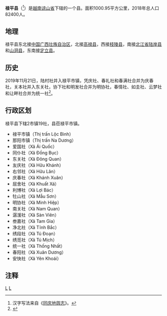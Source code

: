 {{Infobox Settlement
|name                   = 禄平县
|settlement_type        = 县
|official_name          = 
|other_name             = 
|native_name            = {{lang|vi|Huyện Lộc Bình}}
|nickname               = 
|motto                  = 
|image_skyline          = 
|imagesize              = 
|image_caption          = 
|image_flag             = 
|flag_size              = 
|image_seal             = 
|seal_size              = 
|image_shield           = 
|shield_size            = 
|image_blank_emblem     = 
|blank_emblem_size      = 
|image_map              = {{Infobox mapframe|frame-width=250|zoom=10}}
|mapsize                = 
|map_caption            = 
|image_map1             = 
|mapsize1               = 
|map_caption1           = 
|pushpin_map            = Vietnam
|pushpin_label_position = bottom
|pushpin_map_caption    = 
|pushpin_map1           = 
|pushpin_label_position1= 
|pushpin_map_caption1   = 
|subdivision_type       = 国家
|subdivision_name       = {{flag|Vietnam}}
|subdivision_type1      = [[越南行政区划|省]]
|subdivision_name1      = [[谅山省|谅山省]]
|subdivision_type2      = 行政区划
|subdivision_name2      = 2市镇19社
|subdivision_type3      = 
|subdivision_name3      = 
|seat_type              = 县莅
|seat                   = {{link-vi|禄平市镇|Lộc Bình (thị trấn)}}
|government_type        = 
|leader_title           = 
|leader_name            = 
|leader_title1          = 
|leader_name1           = 
|established_title      = 
|established_date       = 
|area_magnitude         = 
|unit_pref              = 
|area_footnotes         = 
|area_total_km2         = 1000.95
|area_land_km2          = 
|area_water_km2         = 
|area_water_percent     = 
|area_urban_km2         = 
|area_metro_km2         = 
|population_as_of       = 2018年
|population_footnotes   = 
|population_note        = 
|population_total       = 82400
|population_density_km2 = auto
|population_metro             = 
|population_density_metro_km2 = 
|population_urban             = 
|population_density_urban_km2 = 
|timezone               = [[越南标准时间|越南标准时间]]
|utc_offset             = +7
|elevation_footnotes    = 
|elevation_m            = 
|coor_type              = 
|coordinates            = 
|postal_code_type       = 
|postal_code            = 
|area_code              = 
|website                = [http://locbinh.langson.gov.vn 禄平县电子信息门户网站]
|footnotes              = 
}}
'''禄平县'''（{{vie|v='''Huyện Lộc Bình'''|hn=縣祿平}}<ref>汉字写法来自《[[同庆地舆志|同庆地舆志]]》。</ref>）是[[越南|越南]][[谅山省|谅山省]]下辖的一个县。面积1000.95平方公里，2018年总人口82400人。

==地理==
禄平县东北接[[中华人民共和国|中国]][[广西壮族自治区|广西壮族自治区]]，北接[[高禄县|高禄县]]，西接[[枝陵县|枝陵县]]，南接[[北江省|北江省]][[陆岸县|陆岸县]]和[[山洞县|山洞县]]，东南接[[定立县|定立县]]。

==历史==
2019年11月21日，陆村社并入禄平市镇，凭庆社、春礼社和春满社合并为庆春社，关本社并入东关社，协下社和明发社合并为明协社，春情社、如圭社、云梦社和让畔社合并为统一社<ref>{{Cite web |url=https://thuvienphapluat.vn/van-ban/Bo-may-hanh-chinh/Nghi-quyet-818-NQ-UBTVQH14-2019-sap-xep-don-vi-hanh-chinh-cap-xa-thuoc-tinh-Lang-Son-430538.aspx |title=Nghị quyết 818/NQ-UBTVQH14 năm 2019 về sắp xếp đơn vị hành chính cấp xã thuộc tỉnh Lạng Sơn do Ủy ban Thường vụ Quốc hội ban hành |accessdate=2019-12-21 |archive-date=2019-12-10 |archive-url=https://web.archive.org/web/20191210070820/https://thuvienphapluat.vn/van-ban/Bo-may-hanh-chinh/Nghi-quyet-818-NQ-UBTVQH14-2019-sap-xep-don-vi-hanh-chinh-cap-xa-thuoc-tinh-Lang-Son-430538.aspx |dead-url=no }}</ref>。

==行政区划==
禄平县下辖2市镇19社，县莅禄平市镇。
*禄平市镇（Thị trấn Lộc Bình）
*那阳市镇（Thị trấn Na Dương）
*爱国社（Xã Ái Quốc）
*同仆社（Xã Đồng Bục）
*东关社（Xã Đông Quan）
*友庆社（Xã Hữu Khánh）
*右邻社（Xã Hữu Lân）
*庆春社（Xã Khánh Xuân）
*屈舍社（Xã Khuất Xá）
*利博社（Xã Lợi Bác）
*牡山社（Xã Mẫu Sơn）
*明协社（Xã Minh Hiệp）
*南关社（Xã Nam Quan）
*潺湲社（Xã Sàn Viên）
*叁嘉社（Xã Tam Gia）
*净北社（Xã Tĩnh Bắc）
*绣段社（Xã Tú Đoạn）
*绣觅社（Xã Tú Mịch）
*统一社（Xã Thống Nhất）
*春阳社（Xã Xuân Dương）
*安快社（Xã Yên Khoái）

==注释==
{{reflist}}

{{谅山省行政区划}}
{{越南东北部之县市镇区域划分}}

[[Category:谅山省|L]]
[[Category:越南县份|L]]